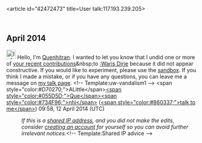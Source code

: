 <article id="42472473" title=User talk:117.193.239.205>
	<talkpage id="42472473" title="User talk:117.193.239.205">

== April 2014 ==
[[File:Information.svg|25px|alt=Information icon]] Hello, I'm [[User:Quenhitran|Quenhitran]]. I wanted to let you know that I undid one or more of [[Special:Contributions/117.193.239.205|your recent contributions]]&amp;nbsp;to [[:Waris Dirie]] because it did not appear constructive. If you would like to experiment, please use the [[WP:sandbox|sandbox]]. If you think I made a mistake, or if you have any questions, you can leave me a message on [[User_talk:Quenhitran|my talk page]]. &lt;!-- Template:uw-vandalism1 --&gt;  &lt;span style=&quot;color:#D70270;&quot;&gt;ALittle&lt;/span&gt;[[User:Quenhitran|&lt;span style=&quot;color:#055D5D;&quot;&gt;Que&lt;/span&gt;&lt;span style=&quot;color:#734F96;&quot;&gt;nhi&lt;/span&gt;]] ([[User talk:Quenhitran|&lt;span style=&quot;color:#860337;&quot;&gt;talk to me&lt;/span&gt;]]) 09:58, 12 April 2014 (UTC)
:''If this is a [[Network address translation|shared IP address]], and you did not make the edits, consider [[Wikipedia:Why create an account?|creating an account]] for yourself so you can avoid further irrelevant notices.''&lt;!-- Template:Shared IP advice --&gt;
	</talkpage>
</article>